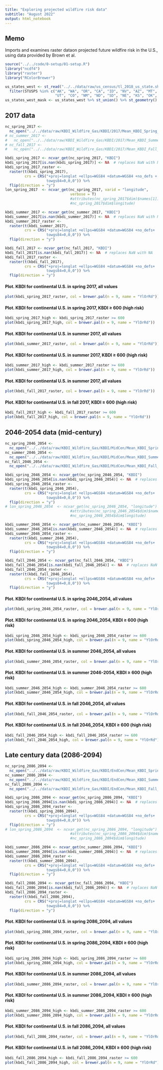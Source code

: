 ```yaml
---
title: "Exploring projected wildfire risk data"
subtitle: "August 2022"
output: html_notebook
---
```


## Memo

Imports and examines raster dataon projected future wildfire risk in the U.S., using data provided by Brown et al.

```r
source("../../code/0-setup/01-setup.R")
library("ncdf4")
library("raster")
library("RColorBrewer")
```

```r
us_states_west <- st_read("../../data/raw/us_census/tl_2018_us_state.shp") %>% 
  filter(STUSPS %in% c("AK", "WA", "OR", "CA", "ID", "NV", "AZ", "MT", "WY", 
                       "UT", "CO", "NM", "ND", "SD", "NE", "KS", "OK", "TX"))
us_states_west_mask <- us_states_west %>% st_union() %>% st_geometry()
```


## 2017 data

```r
nc_spring_2017 <-
  nc_open("../../data/raw/KBDI_Wildfire_Gas/KBDI/2017/Mean_KBDI_Spring_2017.nc")
# nc_summer_2017 <-
#   nc_open("../../data/raw/KBDI_Wildfire_Gas/KBDI/2017/Mean_KBDI_Summer_2017.nc")
# nc_fall_2017 <-
#   nc_open("../../data/raw/KBDI_Wildfire_Gas/KBDI/2017/Mean_KBDI_Fall_2017.nc")

kbdi_spring_2017 <- ncvar_get(nc_spring_2017, "KBDI")
kbdi_spring_2017[is.nan(kbdi_spring_2017)] <- NA  # replaces NaN with NA
kbdi_spring_2017_raster <- 
  raster(t(kbdi_spring_2017), 
         crs = CRS("+proj=longlat +ellps=WGS84 +datum=WGS84 +no_defs +
                   towgs84=0,0,0")) %>% 
  flip(direction = "y")
lon_spring_2017  <- ncvar_get(nc_spring_2017, varid = "longitude",
                              verbose = T)
                              #attributes(nc_spring_2017$dim)$names[1])
                              #nc_spring_2017$dim$longitude)

kbdi_summer_2017 <- ncvar_get(nc_summer_2017, "KBDI")
kbdi_summer_2017[is.nan(kbdi_summer_2017)] <- NA  # replaces NaN with NA
kbdi_summer_2017_raster <- 
  raster(t(kbdi_summer_2017), 
         crs = CRS("+proj=longlat +ellps=WGS84 +datum=WGS84 +no_defs+
                   towgs84=0,0,0")) %>% 
  flip(direction = "y")

kbdi_fall_2017 <- ncvar_get(nc_fall_2017, "KBDI")
kbdi_fall_2017[is.nan(kbdi_fall_2017)] <- NA  # replaces NaN with NA
kbdi_fall_2017_raster <- 
  raster(t(kbdi_fall_2017), 
         crs = CRS("+proj=longlat +ellps=WGS84 +datum=WGS84 +no_defs+
                   towgs84=0,0,0")) %>% 
  flip(direction = "y")
```


#### Plot. KBDI for continental U.S. in spring 2017, all values

```r
plot(kbdi_spring_2017_raster, col = brewer.pal(n = 9, name = "YlOrRd"))
```

#### Plot. KBDI for continental U.S. in spring 2017, KBDI ≥ 600 (high risk)

```r
kbdi_spring_2017_high <- kbdi_spring_2017_raster >= 600
plot(kbdi_spring_2017_high, col = brewer.pal(n = 9, name = "YlOrRd"))
```

#### Plot. KBDI for continental U.S. in summer 2017, all values

```r
plot(kbdi_summer_2017_raster, col = brewer.pal(n = 9, name = "YlOrRd"))
```

#### Plot. KBDI for continental U.S. in summer 2017, KBDI ≥ 600 (high risk)

```r
kbdi_summer_2017_high <- kbdi_summer_2017_raster >= 600
plot(kbdi_summer_2017_high, col = brewer.pal(n = 9, name = "YlOrRd"))
```

#### Plot. KBDI for continental U.S. in summer 2017, all values

```r
plot(kbdi_fall_2017_raster, col = brewer.pal(n = 9, name = "YlOrRd"))
```

#### Plot. KBDI for continental U.S. in fall 2017, KBDI ≥ 600 (high risk)

```r
kbdi_fall_2017_high <- kbdi_fall_2017_raster >= 600
plot(kbdi_fall_2017_high, col = brewer.pal(n = 9, name = "YlOrRd"))
```




## 2046-2054 data (mid-century)

```r
nc_spring_2046_2054 <-
  nc_open("../../data/raw/KBDI_Wildfire_Gas/KBDI/MidCen/Mean_KBDI_Spring_2046-2054_R8Y4.nc")
nc_summer_2046_2054 <-
  nc_open("../../data/raw/KBDI_Wildfire_Gas/KBDI/MidCen/Mean_KBDI_Summer_2046-2054_R8Y4.nc")
nc_fall_2046_2054 <-
  nc_open("../../data/raw/KBDI_Wildfire_Gas/KBDI/MidCen/Mean_KBDI_Fall_2046-2054_R8Y4.nc")

kbdi_spring_2046_2054 <- ncvar_get(nc_spring_2046_2054, "KBDI")
kbdi_spring_2046_2054[is.nan(kbdi_spring_2046_2054)] <- NA  # replaces NaN with NA
kbdi_spring_2046_2054_raster <- 
  raster(t(kbdi_spring_2046_2054), 
         crs = CRS("+proj=longlat +ellps=WGS84 +datum=WGS84 +no_defs+
                   towgs84=0,0,0")) %>% 
  flip(direction = "y")
# lon_spring_2046_2054  <- ncvar_get(nc_spring_2046_2054, "longitude")
                              #attributes(nc_spring_2046_2054$dim)$names[1])
                              #nc_spring_2046_2054$dim$longitude)

kbdi_summer_2046_2054 <- ncvar_get(nc_summer_2046_2054, "KBDI")
kbdi_summer_2046_2054[is.nan(kbdi_summer_2046_2054)] <- NA  # replaces NaN with NA
kbdi_summer_2046_2054_raster <- 
  raster(t(kbdi_summer_2046_2054), 
         crs = CRS("+proj=longlat +ellps=WGS84 +datum=WGS84 +no_defs+
                   towgs84=0,0,0")) %>% 
  flip(direction = "y")

kbdi_fall_2046_2054 <- ncvar_get(nc_fall_2046_2054, "KBDI")
kbdi_fall_2046_2054[is.nan(kbdi_fall_2046_2054)] <- NA  # replaces NaN with NA
kbdi_fall_2046_2054_raster <- 
  raster(t(kbdi_fall_2046_2054), 
         crs = CRS("+proj=longlat +ellps=WGS84 +datum=WGS84 +no_defs+
                   towgs84=0,0,0")) %>% 
  flip(direction = "y")
```


#### Plot. KBDI for continental U.S. in spring 2046_2054, all values

```r
plot(kbdi_spring_2046_2054_raster, col = brewer.pal(n = 9, name = "YlOrRd"))
```

#### Plot. KBDI for continental U.S. in spring 2046_2054, KBDI ≥ 600 (high risk)

```r
kbdi_spring_2046_2054_high <- kbdi_spring_2046_2054_raster >= 600
plot(kbdi_spring_2046_2054_high, col = brewer.pal(n = 9, name = "YlOrRd"))
```

#### Plot. KBDI for continental U.S. in summer 2046_2054, all values

```r
plot(kbdi_summer_2046_2054_raster, col = brewer.pal(n = 9, name = "YlOrRd"))
```

#### Plot. KBDI for continental U.S. in summer 2046-2054, KBDI ≥ 600 (high risk)

```r
kbdi_summer_2046_2054_high <- kbdi_summer_2046_2054_raster >= 600
plot(kbdi_summer_2046_2054_high, col = brewer.pal(n = 9, name = "YlOrRd"))
```

#### Plot. KBDI for continental U.S. in fall 2046_2054, all values

```r
plot(kbdi_fall_2046_2054_raster, col = brewer.pal(n = 9, name = "YlOrRd"))
```

#### Plot. KBDI for continental U.S. in fall 2046_2054, KBDI ≥ 600 (high risk)

```r
kbdi_fall_2046_2054_high <- kbdi_fall_2046_2054_raster >= 600
plot(kbdi_fall_2046_2054_high, col = brewer.pal(n = 9, name = "YlOrRd"))
```


## Late century data (2086-2094)

```r
nc_spring_2086_2094 <-
  nc_open("../../data/raw/KBDI_Wildfire_Gas/KBDI/EndCen/Mean_KBDI_Spring_2086-2094_R8Y8.nc")
nc_summer_2086_2094 <-
  nc_open("../../data/raw/KBDI_Wildfire_Gas/KBDI/EndCen/Mean_KBDI_Summer_2086-2094_R8Y8.nc")
nc_fall_2086_2094 <-
  nc_open("../../data/raw/KBDI_Wildfire_Gas/KBDI/EndCen/Mean_KBDI_Fall_2086-2094_R8Y8.nc")

kbdi_spring_2086_2094 <- ncvar_get(nc_spring_2086_2094, "KBDI")
kbdi_spring_2086_2094[is.nan(kbdi_spring_2086_2094)] <- NA  # replaces NaN with NA
kbdi_spring_2086_2094_raster <- 
  raster(t(kbdi_spring_2086_2094), 
         crs = CRS("+proj=longlat +ellps=WGS84 +datum=WGS84 +no_defs+
                   towgs84=0,0,0")) %>% 
  flip(direction = "y")
# lon_spring_2086_2094  <- ncvar_get(nc_spring_2086_2094, "longitude")
                              #attributes(nc_spring_2086_2094$dim)$names[1])
                              #nc_spring_2086_2094$dim$longitude)

kbdi_summer_2086_2094 <- ncvar_get(nc_summer_2086_2094, "KBDI")
kbdi_summer_2086_2094[is.nan(kbdi_summer_2086_2094)] <- NA  # replaces NaN with NA
kbdi_summer_2086_2094_raster <- 
  raster(t(kbdi_summer_2086_2094), 
         crs = CRS("+proj=longlat +ellps=WGS84 +datum=WGS84 +no_defs+
                   towgs84=0,0,0")) %>% 
  flip(direction = "y")

kbdi_fall_2086_2094 <- ncvar_get(nc_fall_2086_2094, "KBDI")
kbdi_fall_2086_2094[is.nan(kbdi_fall_2086_2094)] <- NA  # replaces NaN with NA
kbdi_fall_2086_2094_raster <- 
  raster(t(kbdi_fall_2086_2094), 
         crs = CRS("+proj=longlat +ellps=WGS84 +datum=WGS84 +no_defs+
                   towgs84=0,0,0")) %>% 
  flip(direction = "y")
```


#### Plot. KBDI for continental U.S. in spring 2086_2094, all values

```r
plot(kbdi_spring_2086_2094_raster, col = brewer.pal(n = 9, name = "YlOrRd"))
```

#### Plot. KBDI for continental U.S. in spring 2086_2094, KBDI ≥ 600 (high risk)

```r
kbdi_spring_2086_2094_high <- kbdi_spring_2086_2094_raster >= 600
plot(kbdi_spring_2086_2094_high, col = brewer.pal(n = 9, name = "YlOrRd"))
```

#### Plot. KBDI for continental U.S. in summer 2086_2094, all values

```r
plot(kbdi_summer_2086_2094_raster, col = brewer.pal(n = 9, name = "YlOrRd"))
```

#### Plot. KBDI for continental U.S. in summer 2086_2094, KBDI ≥ 600 (high risk)

```r
kbdi_summer_2086_2094_high <- kbdi_summer_2086_2094_raster >= 600
plot(kbdi_summer_2086_2094_high, col = brewer.pal(n = 9, name = "YlOrRd"))
```

#### Plot. KBDI for continental U.S. in fall 2086_2094, all values

```r
plot(kbdi_fall_2086_2094_raster, col = brewer.pal(n = 9, name = "YlOrRd"))
```

#### Plot. KBDI for continental U.S. in fall 2086_2094, KBDI ≥ 600 (high risk)

```r
kbdi_fall_2086_2094_high <- kbdi_fall_2086_2094_raster >= 600
plot(kbdi_fall_2086_2094_high, col = brewer.pal(n = 9, name = "YlOrRd"))
```


